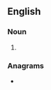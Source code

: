 ==English==

===Noun===
{{head|en|noun plural form}}

# {{plural of|iwan|lang=en}}

===Anagrams===
* {{anagrams|en|Swain|swain|wains}}